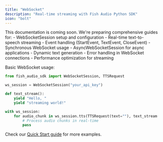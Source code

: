 ```yaml
---
title: "WebSocket"
description: "Real-time streaming with Fish Audio Python SDK"
icon: "bolt"
---
```


<Note>
This documentation is coming soon. We're preparing comprehensive guides for:
- WebSocketSession setup and configuration
- Real-time text-to-speech streaming
- Event handling (StartEvent, TextEvent, CloseEvent)
- Synchronous WebSocket usage
- AsyncWebSocketSession for async applications
- Dynamic text generation
- Error handling in WebSocket connections
- Performance optimization for streaming
</Note>

Basic WebSocket usage:

```python
from fish_audio_sdk import WebSocketSession, TTSRequest

ws_session = WebSocketSession("your_api_key")

def text_stream():
    yield "Hello, "
    yield "streaming world!"

with ws_session:
    for audio_chunk in ws_session.tts(TTSRequest(text=""), text_stream()):
        # Process audio chunks in real-time
        pass
```

Check our [Quick Start guide](/developer-platform/sdks/python/quickstart) for more examples.